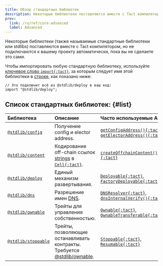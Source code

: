 ```yaml
---
title: Обзор стандартных библиотек
description: Некоторые библиотеки поставляются вместе с Tact компилятором, но не подключаются к вашему проекту автоматически, пока вы не сделаете это сами
prev:
  link: /ru/ref/core-advanced
  label: Advanced
---
```


Некоторые библиотеки (также называемые стандартные библиотеки или stdlibs) поставляются вместе с Tact компилятором, но не подключаются к вашему проекту автоматически, пока вы не сделаете это сами.

Чтобы импортировать любую стандартную библиотеку, используйте [ключевое слово `import{:tact}`](/ru/book/import), за которым следует имя этой библиотеки в [строке][p], как показано ниже:

```tact
// Это подключит всё из @stdlib/deploy в ваш код:
import "@stdlib/deploy";
```

## Список стандартных библиотек: {#list}

| Библиотека                  | Описание                                                                     | Часто используемые API                                                  |
| :-------------------------- | :--------------------------------------------------------------------------- | :---------------------------------------------------------------------- |
| [`@stdlib/config`][1]       | Получение config и elector address.                                          | [`getConfigAddress(){:tact}`][gca], [`getElectorAddress(){:tact}`][gea] |
| [`@stdlib/content`][2]      | Кодирование off-chain ссылок [strings][p] в [`Cell{:tact}`][cell].           | [`createOffchainContent(){:tact}`][coff]                                |
| [`@stdlib/deploy`][3]       | Единый механизм развертывания.                                               | [`Deployable{:tact}`][dep], [`FactoryDeployable{:tact}`][fcd]           |
| [`@stdlib/dns`][4]          | Разрешение имен [DNS][dns].                                                  | [`DNSResolver{:tact}`][dnsr], [`dnsInternalVerify(){:tact}`][dnsi]      |
| [`@stdlib/ownable`][5]      | Трейты для управления собственностью.                                        | [`Ownable{:tact}`][own], [`OwnableTransferable{:tact}`][ownt]           |
| [`@stdlib/stoppable`][6]    | Трейты, позволяющие останавливать контракты. Требуется [@stdlib/ownable][5]. | [`Stoppable{:tact}`][stp], [`Resumable{:tact}`][res]                    |

[1]: /ru/ref/stdlib-config
[gca]: /ru/ref/stdlib-config#getconfigaddress
[gea]: /ru/ref/stdlib-config#getelectoraddress
[2]: /ru/ref/stdlib-content
[coff]: /ru/ref/stdlib-content#createoffchaincontent
[3]: /ru/ref/stdlib-deploy
[dep]: /ru/ref/stdlib-deploy#deployable
[fcd]: /ru/ref/stdlib-deploy#factorydeployable
[4]: /ru/ref/stdlib-dns
[dnsr]: /ru/ref/stdlib-dns#dnsresolver
[dnsi]: /ru/ref/stdlib-dns#dnsinternalverify
[5]: /ru/ref/stdlib-ownable
[own]: /ru/ref/stdlib-ownable#ownable
[ownt]: /ru/ref/stdlib-ownable#ownabletransferable
[6]: /ru/ref/stdlib-stoppable
[stp]: /ru/ref/stdlib-stoppable#stoppable
[res]: /ru/ref/stdlib-stoppable#resumable
[p]: /ru/book/types#primitive-types
[cell]: /ru/book/cells#cells
[dns]: https://docs.ton.org/participate/web3/dns
